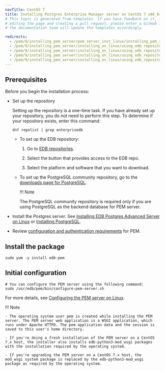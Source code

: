 ```yaml
---
navTitle: CentOS 7
title: Installing Postgres Enterprise Manager server on CentOS 7 x86_64
# This topic is generated from templates. If you have feedback on it, instead of
# editing the page and creating a pull request, please enter a GitHub issue and
# the documentation team will update the templates accordingly.

redirects:
  - /pem/9/installing_pem_server/pem_server_inst_linux/installing_pem_server_using_edb_repository/x86_amd64/pem_server_centos7_x86
  - /pem/9/installing_pem_server/installing_on_linux/using_edb_repository/ibm_power_ppc64le/pem_server_centos7_x86/
  - /pem/9/installing_pem_server/installing_on_linux/using_edb_repository/ppc64le/pem_server_centos7_x86/
  - /pem/9/installing_pem_server/installing_on_linux/using_edb_repository/x86_amd64/pem_server_centos7_x86/
  - /pem/9/installing_pem_server/installing_on_linux/using_edb_repository/x86/pem_server_centos7_x86/
---
```


## Prerequisites

Before you begin the installation process:

- Set up the repository

  Setting up the repository is a one-time task. If you have already set up your repository, you do not need to perform this step.
  To determine if your repository exists, enter this command:

  `dnf repolist | grep enterprisedb`

  - To set up the EDB repository:

    1. Go to [EDB repositories](https://www.enterprisedb.com/repos-downloads).

    1. Select the button that provides access to the EDB repo.

    1. Select the platform and software that you want to download.

  - To set up the PostgreSQL community repository, go to the [downloads page for PostgreSQL](https://www.postgresql.org/download/).

    !!! Note

    The PostgreSQL community repository is required only if you are using PostgreSQL as the backend database for PEM server.

- Install the Postgres server. See [Installing EDB Postgres Advanced Server on Linux](/epas/latest/installing/) or [Installing PostgreSQL](/supported-open-source/postgresql/installer/).

- Review [configuration and authentication requirements](../prerequisites/) for PEM.

## Install the package

```shell
sudo yum -y install edb-pem
```

## Initial configuration

```shell
# You can configure the PEM server using the following command:
sudo /usr/edb/pem/bin/configure-pem-server.sh
```

For more details, see [Configuring the PEM server on Linux](../configuring_the_pem_server_on_linux/).

!!! Note

    - The operating system user pem is created while installing the PEM server. The PEM server web application is a WSGI application, which runs under Apache HTTPD. The pem application data and the session is saved to this user's home directory.

    - If you're doing a fresh installation of the PEM server on a CentOS 7.x host, the installer also installs edb-python3-mod_wsgi packages with the installation required by the operating system.

    - If you're upgrading the PEM server on a CentOS 7.x host, the mod_wsgi system package is replaced by the edb-python3-mod_wsgi package as required by the operating system.
